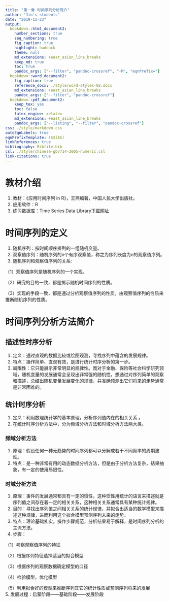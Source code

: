 ```yaml
---
title: "第一章 时间序列分析简介"
author: "Jin's students"
date: "2019-11-23"
output:
  bookdown::html_document2:
    number_sections: true
    seq_numbering: true
    fig_caption: true
    highlight: haddock
    theme: null
    md_extensions: +east_asian_line_breaks
    keep_md: true
    toc: true
    pandoc_args: ["--filter", "pandoc-crossref", "-M", "eqnPrefix="]
  bookdown::word_document2:
    fig_caption: true
    reference_docx: ./style/word-styles-02.docx
    md_extensions: +east_asian_line_breaks
    pandoc_args: ["--filter", "pandoc-crossref"]
  bookdown::pdf_document2:
    keep_tex: yes
    toc: false
    latex_engine: xelatex
    md_extensions: +east_asian_line_breaks
    pandoc_args: ["--listing", "--filter", "pandoc-crossref"]
css: ./style/markdown.css
autoEqnLabels: true
eqnPrefixTemplate: ($$i$$)
linkReferences: true
bibliography: Bibfile.bib
csl: ./style/chinese-gb7714-2005-numeric.csl
link-citations: true
---
```

# 教材介绍
1. 教材：《应用时间序列 in R》，王燕编著，中国人民大学出版社。
2. 应用软件：R
3. 练习数据库：Time Series Data Library[下载网址](http://datamarket.com/data/list/?q=provider:tsdl)

# 时间序列的定义
1. 随机序列：按时间顺序排列的一组随机变量。
2. 观察值序列：随机序列的n个有序观察值，称之为序列长度为n的观察值序列。
3. 随机序列和观察值序列的关系:

  （1）观察值序列是随机序列的一个实现。
  
  （2）研究的目的一致，都是揭示随机时间序列的性质。
  
  （3）实现的手段一致，都是通过分析观察值序列的性质，由观察值序列的性质来推断随机序列的性质。


# 时间序列分析方法简介
## 描述性时序分析
1. 定义：通过直观的数据比较或绘图观测，寻找序列中蕴含的发展规律。
2. 特点：操作简单、直观有效，是进行统计时序分析的第一步。
3. 局限性：它只能展示非常明显的规律性。而对于金融、保险等社会科学研究领域，随机变量的发展通常会呈现出非常强的随机性，想通过对序列简单的观察和描述，总结出随机变量发展变化的规律，并准确预测出它们将来的走势通常是非常困难的。 

## 统计时序分析
1. 定义：利用数理统计学的基本原理，分析序列值内在的相关关系 。
2. 在统计时序分析方法中，分为频域分析方法和时域分析方法两大类。

### 频域分析方法
1. 原理：假设任何一种无趋势的时间序列都可以分解成若干不同频率的周期波动。
2. 特点：是一种非常有用的动态数据分析方法，但是由于分析方法复杂，结果抽象，有一定的使用局限性。

### 时域分析方法
1. 原理：事件的发展通常都具有一定的惯性，这种惯性用统计的语言来描述就是序列值之间存在着一定的相关关系，这种相关关系通常具有某种统计规律。
2. 目的：寻找出序列值之间相关关系的统计规律，并拟合出适当的数学模型来描述这种规律，进而利用这个拟合模型预测序列未来的走势。
3. 特点：理论基础扎实，操作步骤规范，分析结果易于解释，是时间序列分析的主流方法。
4. 步骤：

  （1）考察观察值序列的特征
  
  （2）根据序列特征选择适当的拟合模型
  
  （3）根据序列的观察数据确定模型的口径
  
  （4）检验模型，优化模型
  
  （5）利用拟合好的模型来推断序列其它的统计性质或预测序列将来的发展\
5. 发展过程：启蒙阶段——基础阶段——发展阶段





